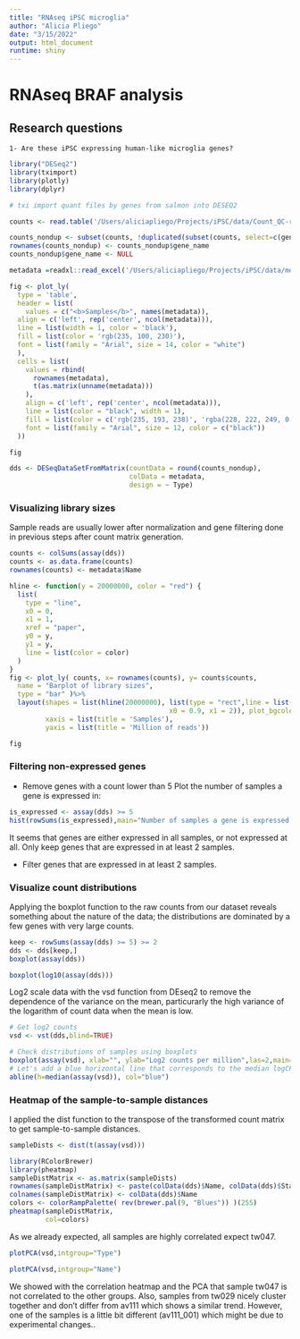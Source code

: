 ```yaml
---
title: "RNAseq iPSC microglia"
author: "Alicia Pliego"
date: "3/15/2022"
output: html_document
runtime: shiny
---
```


# RNAseq BRAF analysis

## Research questions

	1- Are these iPSC expressing human-like microglia genes?


```r
library("DESeq2")
library(tximport)
library(plotly)
library(dplyr) 
```


```r
# txi import quant files by genes from salmon into DESEQ2

counts <- read.table('/Users/aliciapliego/Projects/iPSC/data/Count_QC-raw-count_v2.txt', header = TRUE)
```

```r
counts_nondup <- subset(counts, !duplicated(subset(counts, select=c(gene_name))))
rownames(counts_nondup) <- counts_nondup$gene_name
counts_nondup$gene_name <- NULL
```


```r
metadata =readxl::read_excel('/Users/aliciapliego/Projects/iPSC/data/metadata.xlsx')

fig <- plot_ly(
  type = 'table',
  header = list(
    values = c("<b>Samples</b>", names(metadata)),
  align = c('left', rep('center', ncol(metadata))),
  line = list(width = 1, color = 'black'),
  fill = list(color = 'rgb(235, 100, 230)'),
  font = list(family = "Arial", size = 14, color = "white")
  ),
  cells = list(
    values = rbind(
      rownames(metadata), 
      t(as.matrix(unname(metadata)))
    ),
    align = c('left', rep('center', ncol(metadata))),
    line = list(color = "black", width = 1),
    fill = list(color = c('rgb(235, 193, 238)', 'rgba(228, 222, 249, 0.65)')),
    font = list(family = "Arial", size = 12, color = c("black"))
  ))

fig
```

```r

dds <- DESeqDataSetFromMatrix(countData = round(counts_nondup),
                              colData = metadata,
                              design = ~ Type)
```

### Visualizing library sizes 
Sample reads are usually lower after normalization and gene filtering done in previous steps after count matrix generation.
```r
counts <- colSums(assay(dds))
counts <- as.data.frame(counts)
rownames(counts) <- metadata$Name
```


```r

hline <- function(y = 20000000, color = "red") {
  list(
    type = "line",
    x0 = 0,
    x1 = 1,
    xref = "paper",
    y0 = y,
    y1 = y,
    line = list(color = color)
  )
}
fig <- plot_ly( counts, x= rownames(counts), y= counts$counts,
  name = "Barplot of library sizes",
  type = "bar" )%>%
  layout(shapes = list(hline(20000000), list(type = "rect",line = list(color = "black"),
                                        x0 = 0.9, x1 = 2)), plot_bgcolor = "#e5ecf6", title = "Barplot of library sizes",
         xaxis = list(title = 'Samples'), 
         yaxis = list(title = 'Million of reads'))

fig
```

### Filtering non-expressed genes
- Remove genes with a count lower than 5
Plot the number of samples a gene is expressed in:
```r
is_expressed <- assay(dds) >= 5
hist(rowSums(is_expressed),main="Number of samples a gene is expressed in",xlab="Sample Count")
```

It seems that genes are either expressed in all samples, or not expressed at all. Only keep genes that are expressed in at least 2 samples.

- Filter genes that are expressed in at least 2 samples.

### Visualize count distributions
Applying the boxplot function to the raw counts from our dataset reveals something about the nature of the data; the distributions are dominated by a few genes with very large counts.
```r
keep <- rowSums(assay(dds) >= 5) >= 2
dds <- dds[keep,]
boxplot(assay(dds))

```


```r
boxplot(log10(assay(dds)))

```

Log2 scale data with the vsd function from DEseq2 to remove the dependence of the variance on the mean, particurarly the high variance of the logarithm of count data when the mean is low. 
```r
# Get log2 counts
vsd <- vst(dds,blind=TRUE)
```

```r
# Check distributions of samples using boxplots
boxplot(assay(vsd), xlab="", ylab="Log2 counts per million",las=2,main="Normalised Distributions")
# Let's add a blue horizontal line that corresponds to the median logCPM
abline(h=median(assay(vsd)), col="blue")
```

### Heatmap of the sample-to-sample distances 
I applied the dist function to the transpose of the transformed count matrix to get sample-to-sample distances.

```r
sampleDists <- dist(t(assay(vsd)))
```

```r
library(RColorBrewer)
library(pheatmap)
sampleDistMatrix <- as.matrix(sampleDists)
rownames(sampleDistMatrix) <- paste(colData(dds)$Name, colData(dds)$Status, sep="-")
colnames(sampleDistMatrix) <- colData(dds)$Name
colors <- colorRampPalette( rev(brewer.pal(9, "Blues")) )(255)
pheatmap(sampleDistMatrix,
         col=colors)
```

As we already expected, all samples are highly correlated expect tw047.

```r
plotPCA(vsd,intgroup="Type")

```

```r
plotPCA(vsd,intgroup="Name")
```

We showed with the correlation heatmap and the PCA that sample tw047 is not correlated to the other groups. Also, samples from tw029 nicely cluster together and don't differ from av111 which shows a similar trend. However, one of the samples is a little bit different (av111_001) which might be due to experimental changes..
